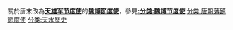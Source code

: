 關於唐末改為'''[[天雄军节度使|天雄军节度使]]'''的'''[[魏博節度使|魏博節度使]]'''，參見'''[[:分类:魏博节度使|:分类:魏博节度使]]'''
[[分类:唐朝藩鎮節度使|分类:唐朝藩鎮節度使]]
[[分类:天水歷史|分类:天水歷史]]